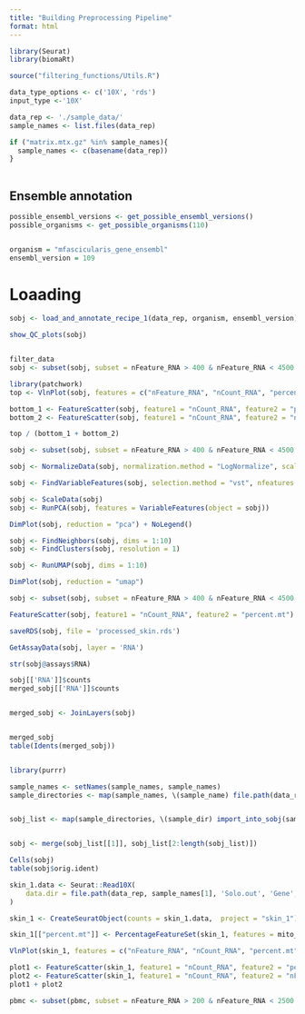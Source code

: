 ```yaml
---
title: "Building Preprocessing Pipeline"
format: html
---
```

```r
library(Seurat)
library(biomaRt)
```

```r
source("filtering_functions/Utils.R")
```

```r
data_type_options <- c('10X', 'rds')
input_type <-'10X'

data_rep <- './sample_data/'
sample_names <- list.files(data_rep)

if ("matrix.mtx.gz" %in% sample_names){
  sample_names <- c(basename(data_rep))
}
  
```

## Ensemble annotation

```r
possible_ensembl_versions <- get_possible_ensembl_versions()
possible_organisms <- get_possible_organisms(110)


organism = "mfascicularis_gene_ensembl"
ensembl_version = 109


```
# Loaading

```r
sobj <- load_and_annotate_recipe_1(data_rep, organism, ensembl_version)

show_QC_plots(sobj)


filter_data
sobj <- subset(sobj, subset = nFeature_RNA > 400 & nFeature_RNA < 4500 & percent.mt < 25)

```


```r
library(patchwork)
top <- VlnPlot(sobj, features = c("nFeature_RNA", "nCount_RNA", "percent.mt"), ncol = 3)

bottom_1 <- FeatureScatter(sobj, feature1 = "nCount_RNA", feature2 = "percent.mt")
bottom_2 <- FeatureScatter(sobj, feature1 = "nCount_RNA", feature2 = "nFeature_RNA")

top / (bottom_1 + bottom_2)
```



```r
sobj <- subset(sobj, subset = nFeature_RNA > 400 & nFeature_RNA < 4500 & percent.mt < 25)

```

```r
sobj <- NormalizeData(sobj, normalization.method = "LogNormalize", scale.factor = 10000)

```
```r
sobj <- FindVariableFeatures(sobj, selection.method = "vst", nfeatures = 2000)

```

```r
sobj <- ScaleData(sobj)
sobj <- RunPCA(sobj, features = VariableFeatures(object = sobj))

```
```r
DimPlot(sobj, reduction = "pca") + NoLegend()

```
```r
sobj <- FindNeighbors(sobj, dims = 1:10)
sobj <- FindClusters(sobj, resolution = 1)
```

```r
sobj <- RunUMAP(sobj, dims = 1:10)

```

```r
DimPlot(sobj, reduction = "umap")

```


```r
sobj <- subset(sobj, subset = nFeature_RNA > 400 & nFeature_RNA < 4500 & percent.mt < 25)

FeatureScatter(sobj, feature1 = "nCount_RNA", feature2 = "percent.mt")

saveRDS(sobj, file = 'processed_skin.rds')

GetAssayData(sobj, layer = 'RNA')

str(sobj@assays$RNA)

sobj[['RNA']]$counts
merged_sobj[['RNA']]$counts


merged_sobj <- JoinLayers(sobj)


merged_sobj
table(Idents(merged_sobj))

```


```r

```


```r
library(purrr)

sample_names <- setNames(sample_names, sample_names)
sample_directories <- map(sample_names, \(sample_name) file.path(data_rep, sample_name)) 


sobj_list <- map(sample_directories, \(sample_dir) import_into_sobj(sample_dir) )


sobj <- merge(sobj_list[[1]], sobj_list[2:length(sobj_list)])

Cells(sobj)
table(sobj$orig.ident)

```







```r
skin_1.data <- Seurat::Read10X(
    data.dir = file.path(data_rep, sample_names[1], 'Solo.out', 'Gene', 'filtered'), gene.column = 1
)

skin_1 <- CreateSeuratObject(counts = skin_1.data,  project = "skin_1")

skin_1[["percent.mt"]] <- PercentageFeatureSet(skin_1, features = mito_genes$ensembl_gene_id)

VlnPlot(skin_1, features = c("nFeature_RNA", "nCount_RNA", "percent.mt"), ncol = 3)

plot1 <- FeatureScatter(skin_1, feature1 = "nCount_RNA", feature2 = "percent.mt")
plot2 <- FeatureScatter(skin_1, feature1 = "nCount_RNA", feature2 = "nFeature_RNA")
plot1 + plot2

pbmc <- subset(pbmc, subset = nFeature_RNA > 200 & nFeature_RNA < 2500 & percent.mt < 5)

```



```r

```


